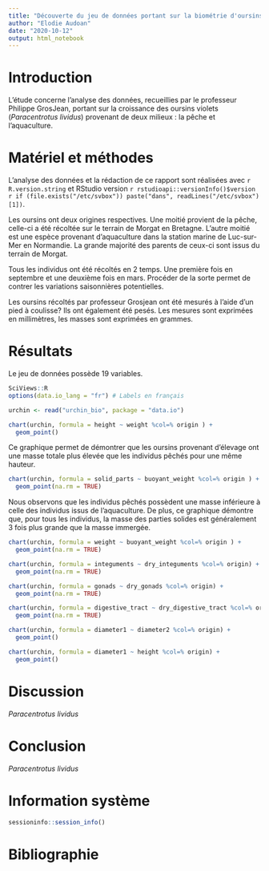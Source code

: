 ```yaml
---
title: "Découverte du jeu de données portant sur la biométrie d'oursins"
author: "Elodie Audoan"
date: "2020-10-12"
output: html_notebook
---
```



# Introduction

L'étude concerne l'analyse des données, recueillies par le professeur Philippe GrosJean, portant sur la croissance des oursins violets (*Paracentrotus lividus*) provenant de deux milieux : la pêche et l'aquaculture.


# Matériel et méthodes

L'analyse des données et la rédaction de ce rapport sont réalisées avec `r R.version.string` et RStudio version `r rstudioapi::versionInfo()$version` `r if (file.exists("/etc/svbox")) paste("dans", readLines("/etc/svbox")[1])`.

Les oursins ont deux origines respectives. Une moitié provient de la pêche, celle-ci a été récoltée sur le terrain de Morgat en Bretagne. L'autre moitié est une espèce provenant d'aquaculture dans la station marine de Luc-sur-Mer en Normandie. La grande majorité des parents de ceux-ci sont issus du terrain de Morgat.

Tous les individus ont été récoltés en 2 temps. Une première fois en septembre et une deuxième fois en mars. Procéder de la sorte permet de contrer les variations saisonnières potentielles.

Les oursins récoltés par professeur Grosjean ont été mesurés à l'aide d'un pied à coulisse? Ils ont également été pesés. Les mesures sont exprimées en millimètres, les masses sont exprimées en grammes.


# Résultats

Le jeu de données possède 19 variables.

```r
SciViews::R
options(data.io_lang = "fr") # Labels en français
```


```r
urchin <- read("urchin_bio", package = "data.io")
```

```r
chart(urchin, formula = height ~ weight %col=% origin ) +
  geom_point()

```

Ce graphique permet de démontrer que les oursins provenant d'élevage ont une masse totale plus élevée que les individus pêchés pour une même hauteur.

```r
chart(urchin, formula = solid_parts ~ buoyant_weight %col=% origin ) +
  geom_point(na.rm = TRUE)
```
Nous observons que les individus pêchés possèdent une masse inférieure à celle des individus issus de l'aquaculture.
De plus, ce graphique démontre que, pour tous les individus, la masse des parties solides est généralement 3 fois plus grande que la masse immergée.

```r
chart(urchin, formula = weight ~ buoyant_weight %col=% origin ) +
  geom_point(na.rm = TRUE)
```


```r
chart(urchin, formula = integuments ~ dry_integuments %col=% origin) +
  geom_point(na.rm = TRUE)
```


```r
chart(urchin, formula = gonads ~ dry_gonads %col=% origin) +
  geom_point(na.rm = TRUE)
```



```r
chart(urchin, formula = digestive_tract ~ dry_digestive_tract %col=% origin) +
  geom_point(na.rm = TRUE)
```

```r
chart(urchin, formula = diameter1 ~ diameter2 %col=% origin) +
  geom_point()
```


```r
chart(urchin, formula = diameter1 ~ height %col=% origin) +
  geom_point()
```



# Discussion

*Paracentrotus lividus* 


# Conclusion

*Paracentrotus lividus*


# Information système

```r
sessioninfo::session_info()
```

# Bibliographie



